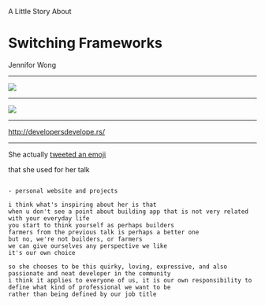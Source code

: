 
A Little Story About 
# Switching Frameworks

Jennifor Wong

---

![](https://lh3.googleusercontent.com/nQdhfKFBF2MQyaHZFl8ZyBbfXMSoPzV-gRKGgXwReicZTURIU-HJ_sRBmPo61W7De9TNOADmIiUZbtBzk2hBCh9g6feQ0VnOdYw2lzlTebe_1_kX-JifLbB-H_ZlI-jpLVaufNwWu2kye3mVyqrlDWhOHsqfEdu19aJZw50mB_4zQqYDI_7W1nht5vJMYrUjlcQixBIB4aFjt7N6-GFDxF2OkFEoVNe5HgpL4ydZqvZYJd1uB21Vp5FJa6u7oyNid8kW1chsU5GdSO-6qQD-fBXdDznP2YqziRJtK0Haeo91PfLxdZd5iuuISeGx5529wQzIg92C9FkCCTU0GhVgkVeYgL7Z1ewYAWKdh1GbRIrvHwRhxgma5Evn-EXF7aynSpj8ak-1maOb4ggxXes2M0_vcIh4XsDo8L-ggm8ptbdU9wiAtBYaUv4GTnpuW5wHJaryPgzClTB9wOhVJYCXe0BNRB3C3YCLtBvAiUvy2pkIboM65OOZ-eLOVUnqSBTsGnWf39Aft-v5S7TUHUvQf4utZfw7w-V0DksqT22NvWTuvh_EFDyonSAaGwUxA-Z1kjxY_ZH7kEN0N0JX5GhfgLKT4LXofSi7jeMTX7TIkdb1Lvw6ixxJ_xR4tdLV59Q=w685-h399-no)

---

![](https://lh3.googleusercontent.com/BXQrxWpaEhY4bkuynuzPEFkMK7OcpYpRDemVzH4nbkmDa8syGGNkbfVktexbFCKvabBsb2b8Dc8FHIDaisV6dAeXHigJTg377RX57hKBIFk1-AAnBkPQuBoNcVydsYUJ1hRbQTck7yzF5fyXPnmNOl68AoxCRSxdyzH4lRzCxja0xwQAe_P38U8VFOqazBNH_COegw6q0IHwpWnQGmtUShuE6_jGE5EQwmfBasfFEmuvrOxjoN8Eb-rgA_VduS0Pj9zbV2y-bQeGdpQOB0fUXTk3sArlAwCfQRxLPcH3cTXlV18Zj1ru9Ij2MEi9xzU5-TeumNJ9Uu1UOlrBvzG9rsgkSHHENEdX0gDOur-5R_qGCQLb65B-GJxnRmiqtlQQAXBgGB-ktr917hRLwMFFxbqmn9c9y_I-WfZ798PzkRGWmAUtOE2fZcH9ePPE_7fYa7c_hy5_cut4JDTrlm8FZMdCxxmO4DPRZP-uPCTCJ1eap5ZaVSHy4sFaKYPfERXUDmz4SsJ3ieGDjUmUTbclY4I3p6xs97KF4aGGQ0Mi03XqPBMwypT2XAIhLYSPYF9MoEFe7Jyj-21ZHAf1iZjzxQ35PuzzmuLk8CuvilKWcG48ihwdsVP-cimVUI_438E=w643-h1275-no)

---

http://developersdevelope.rs/

---

She actually [tweeted an emoji](https://twitter.com/mybluewristband/status/1030579053072244736) 

that she used for her talk

```notes

- personal website and projects

i think what's inspiring about her is that
when u don't see a point about building app that is not very related with your everyday life
you start to think yourself as perhaps builders
farmers from the previous talk is perhaps a better one
but no, we're not builders, or farmers
we can give ourselves any perspective we like
it's our own choice

so she chooses to be this quirky, loving, expressive, and also passionate and neat developer in the community
i think it applies to everyone of us, it is our own responsibility to define what kind of professional we want to be
rather than being defined by our job title
```